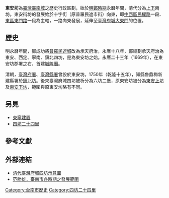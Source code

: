 {{Infobox Hokkien name
| title      = 東安坊
| hanji      = 東安坊
| poj        = Tong-an-hong
| hanlo      = 
| tl         = Tong-an-hong
| bp         = 
| hokkienipa = 
| context    = 
| image      = 
| caption    = 
}}
'''東安坊'''為[[臺灣|臺灣]][[臺灣府城|臺南城]]之歷史行政區劃，始於[[明鄭時期|明鄭時期]]永曆年間，清代分為[[東安上坊|上]][[東安下坊|下]]兩坊{{R|:2|p=54}}。東安街坊的發展始於十字街（原普羅民遮市街）向東，即[[中西區_(台灣)|中西區]][[民權路_(臺南市)|民權路]]一段、[[東區_(臺南市)|東區]][[東門路_(臺南市)|東門路]]一段為主軸，一路向東發展，延伸至[[臺灣府城大東門|臺灣府城大東門]]的位置。{{R|:0}}

==歷史==
明永曆年間，鄭成功將[[普羅民遮城|普羅民遮城]]改為承天府治，永曆十八年，鄭經劃承天府治為東安、西定、寧南、鎮北四坊，是為東安坊之始。永曆二十三年（1669年），在東安坊郡署之右，首建[[臺灣府城隍廟|城隍廟]]{{R|:1|p=239}}。

清朝，[[臺灣府署|臺灣府署]]、[[臺灣縣署|臺灣縣署]]曾設於東安坊。{{R|:2|p=36}}1750年（乾隆十五年），知縣魯鼎梅新建縣署於[[鎮北坊|鎮北坊]]。{{R|:2|p=36}}後來臺灣府城四坊被析分為六坊二堡，原東安坊被分為[[東安上坊|東安上坊]]及[[東安下坊|東安下坊]]，範圍與原東安坊略有不同。{{R|:2|p=54}}

== 另見 ==
*[[東寧建置|東寧建置]]
*[[四坊二十四里|四坊二十四里]]

== 參考文獻 ==
{{reflist|refs=
<ref name=":0">臺南市政府 府城消遙遊網站 http://map.tncg.gov.tw/sceniccommerce.aspx?id=22 {{Wayback|url=http://map.tncg.gov.tw/sceniccommerce.aspx?id=22 |date=20110614005940 }}</ref>
<ref name=":1">{{cite book|author=廖財聰|title=《重修臺灣省通志》（卷二）土地志 勝蹟篇|url=https://tm.ncl.edu.tw/article?u=006_002_0000409145|location=南投縣|isbn=9570083980|oclc=768714086|date=1996-12-30|publisher=臺灣省文獻委員會}}</ref>
<ref name=":2">{{cite book|author=王世慶|title=《重修臺灣省通志》（卷七）政治志 建置沿革篇|url=https://tm.ncl.edu.tw/article?u=006_001_0000304440|location=南投縣|isbn=|oclc=301319744|date=1991-06-30|publisher=臺灣省文獻委員會}}</ref>
}}

==外部連結==
*[http://hqq.pixnet.net/album/photo/101538634 清代臺灣府城四坊示意圖] {{Wayback|url=http://hqq.pixnet.net/album/photo/101538634 |date=20210122015223 }}
*[https://web.archive.org/web/20040526213013/http://gisapsrv01.cpami.gov.tw/cpis/cprpts/tainan_city/total/image/1-7.gif 范勝雄，臺南市各時期之發展範圍]

{{台灣明鄭時期行政區劃}}
[[Category:台南市歷史|Category:台南市歷史]]
[[Category:四坊二十四里|Category:四坊二十四里]]